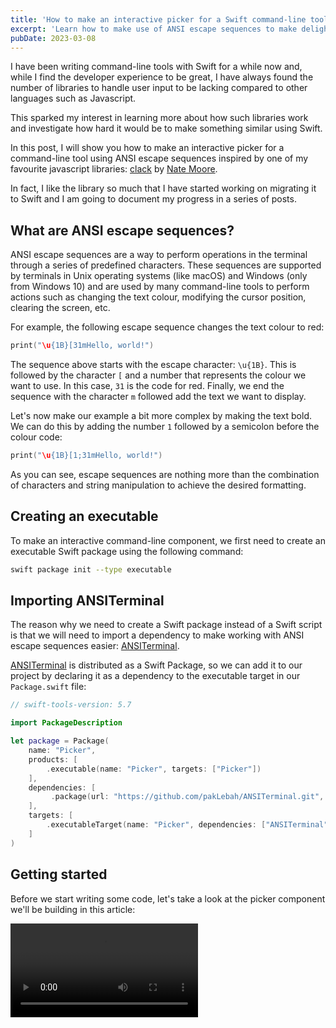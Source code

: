 ```yaml
---
title: 'How to make an interactive picker for a Swift command-line tool'
excerpt: 'Learn how to make use of ANSI escape sequences to make delightful interactive pickers for your Swift command-line tools.'
pubDate: 2023-03-08
---
```



I have been writing command-line tools with Swift for a while now and, while I find the developer experience to be great, I have always found the number of libraries to handle user input to be lacking compared to other languages such as Javascript.

This sparked my interest in learning more about how such libraries work and investigate how hard it would be to make something similar using Swift.

In this post, I will show you how to make an interactive picker for a command-line tool using ANSI escape sequences inspired by one of my favourite javascript libraries: [clack](https://github.com/natemoo-re/clack) by [Nate Moore](https://twitter.com/n_moore).

In fact, I like the library so much that I have started working on migrating it to Swift and I am going to document my progress in a series of posts.

<StaticTweet id="1631686077399420928" />

## What are ANSI escape sequences?

ANSI escape sequences are a way to perform operations in the terminal through a series of predefined characters. These sequences are supported by terminals in Unix operating systems (like macOS) and Windows (only from Windows 10) and are used by many command-line tools to perform actions such as changing the text colour, modifying the cursor position, clearing the screen, etc.

For example, the following escape sequence changes the text colour to red:

```swift
print("\u{1B}[31mHello, world!")
```

The sequence above starts with the escape character: `\u{1B}`. This is followed by the character `[` and a number that represents the colour we want to use. In this case, `31` is the code for red. Finally, we end the sequence with the character `m` followed add the text we want to display.

Let's now make our example a bit more complex by making the text bold. We can do this by adding the number `1` followed by a semicolon before the colour code:

```swift
print("\u{1B}[1;31mHello, world!")
```

As you can see, escape sequences are nothing more than the combination of characters and string manipulation to achieve the desired formatting.

## Creating an executable

To make an interactive command-line component, we first need to create an executable Swift package using the following command:

```bash
swift package init --type executable
```

## Importing ANSITerminal

The reason why we need to create a Swift package instead of a Swift script is that we will need to import a dependency to make working with ANSI escape sequences easier: [ANSITerminal](https://github.com/pakLebah/ANSITerminal).

[ANSITerminal](https://github.com/pakLebah/ANSITerminal) is distributed as a Swift Package, so we can add it to our project by declaring it as a dependency to the executable target in our `Package.swift` file:

```swift:Package.swift
// swift-tools-version: 5.7

import PackageDescription

let package = Package(
    name: "Picker",
    products: [
        .executable(name: "Picker", targets: ["Picker"])
    ],
    dependencies: [
         .package(url: "https://github.com/pakLebah/ANSITerminal.git", exact: "0.0.3"),
    ],
    targets: [
        .executableTarget(name: "Picker", dependencies: ["ANSITerminal"])
    ]
)
```

## Getting started

Before we start writing some code, let's take a look at the picker component we'll be building in this article:

<Video src="https://res.cloudinary.com/dflewmkx4/video/upload/ac_none,f_auto,q_auto:eco/v1678221412/blog/posts/how-to-make-an-interactive-picker-for-a-swift-command-line-tool/clack-swift-preview.mp4" />

The picker, which is highly inspired by the `select` component in [Nate Moore's](https://twitter.com/n_moore) [clack library](https://github.com/natemoo-re/clack), presents a number of options and allows the user to select one using a combination of the arrow keys and the enter key.

Once the user has selected an option, the picker returns the selected string, the icon is updated to a checkmark and the program exits gracefully.

Let's start by importing the [ANSITerminal](https://github.com/pakLebah/ANSITerminal) library in the executable's entry point, creating a `picker` function which contains the component's code and invoke it immediately after with a title and a set of options:

```swift:Sources/Picker/main.swift
import ANSITerminal

func picker(title: String, options: [String]) -> String {
    return "Hello World"
}

_ = picker(title: "Choose your favourite fruit", options: ["🍌 Banana", "🥝 Kiwi", "🍓 Strawberry"])
```

## Showing the picker's title

> Note that in the following sections, unless I specifically say otherwise, all functions I will be calling in the `picker` method are either part of `Foundation` or [ANSITerminal](https://github.com/pakLebah/ANSITerminal).

### Code

The first thing we need to do is to write the picker's title on the terminal's screen:

```swift:Sources/Picker/main.swift
func picker(title: String, options: [String]) -> String {
    // 1
    cursorOff()
    // 2
    moveLineDown()
    // 3
    write("◆".foreColor(81).bold)
    // 4
    moveRight()
    write(title)

    return "Hello World"
}
```

When the picker function is called, the code above will:

1. Turn the cursor off to avoid having it displayed in the terminal as there will be no need for it.
2. Move one line down from the current position. This is needed because we want to start writing the title in a new line.
3. Write the icon for the picker. In this case, we are using the same Unicode character as [clack](https://github.com/natemoo-re/clack) uses for its prompts.
4. Move the cursor one character to the right to add a white space and write the title.

### Output

![An image showing the title part of the picker](https://res.cloudinary.com/dflewmkx4/image/upload/ac_none,f_auto,q_auto:eco/v1678222144/blog/posts/how-to-make-an-interactive-picker-for-a-swift-command-line-tool/title-prompt.png)

## Handling state

The next step is to create a `State` class and an `Option` struct to handle the state of the picker:

```swift:Sources/Picker/main.swift
struct Option {
    let title: String
    let line: Int

    init(title: String, line: Int) {
        self.title = title
        self.line = line
    }
}

class OptionState {
    let options: [Option]
    let rangeOfLines: (minimum: Int, maximum: Int)
    var activeLine: Int = .zero

    init(options: [Option], activeLine: Int, rangeOfLines: (minimum: Int, maximum: Int)) {
        self.activeLine = activeLine
        self.rangeOfLines = rangeOfLines
        self.options = options
    }
}
```

This state will hold the line number for the selected option and the range of lines where the options will be displayed.

Let's create an instance of the `OptionState` class and feed it an initial state derived from the set of options passed to the `picker` function:

```swift:Sources/Picker/main.swift
func picker(title: String, options: [String]) -> String {
    // ...

    // 1
    let currentLine = readCursorPos().row + 1

    // 2
    let state = OptionState(
        options: options.enumerated().map { Option(title: $1, line: currentLine + $0) },
        activeLine: currentLine,
        rangeOfLines: (currentLine, currentLine + options.count - 1)
    )

    return "Hello World"
}
```

Let's break down the code above into a number of steps:

1. Read the cursor's current row. Then we add one to make sure that the picker's first option is displayed in a new line.
2. Create the initial state for the picker. We use the `enumerated()` method to get the index of each option and add it to the current line to get the line where the option will be displayed.

## Displaying all available options

### Code

Now that we have a state and the lines where our options need to be displayed, let's write them to the terminal:

```swift:Sources/Picker/main.swift
func picker(title: String, options: [String]) -> String {
    // ...

    // 1
    options.forEach { optionTitle in
        // 2
        moveLineDown()

        // 3
        let isActive = readCursorPos().row == state.activeLine

        // 4
        write("│".foreColor(81))
        moveRight()
        if isActive {
            write("●".lightGreen)
        } else {
            write("○".foreColor(250))
        }

        // 5
        moveRight()
        if isActive {
            write(optionTitle)
        } else {
            write(optionTitle.foreColor(250))
        }
    }

    // 6
    moveLineDown()
    let bottomLine = readCursorPos().row
    write("└".foreColor(81))

    return "Hello World"
}
```

The logic to render all options in the terminal can be broken down into the following steps:

1. Iterate through the array of options.
2. Move the cursor down so that text is written in a new line.
3. Check if the current option is the active one.
4. Write the icon for the option. If the option is active, use a green circle, otherwise, use a gray circle, similarly to what [clack](https://github.com/natemoo-re/clack) does.
5. Move right by one character to leave one whitespace between the icon and the text. If the option is active, write the title in white, otherwise, write it in gray.
6. Move the cursor down one line and write the closing symbol of the sidebar in the same colour.

### Output

![An image showing the picker listing the full set of options](https://res.cloudinary.com/dflewmkx4/image/upload/ac_none,f_auto,q_auto:eco/v1678222426/blog/posts/how-to-make-an-interactive-picker-for-a-swift-command-line-tool/list-all-options.png)

## Handling user input

Now that we have a picker that displays all the options, we need to handle user input to allow the user to select an option. To do so, we need to halt the program's execution, read the user's input and perform the appropriate action depending on the pressed key:

- If the user presses the up arrow key, move the active option up. If the active option is already at the top, don't do anything.
- If the user presses the down arrow key, move the active option down. If the active option is already at the bottom, don't do anything.
- If the user presses the enter key, return the selected option and allow the program's execution to continue.

Let's now write some code that fulfills the above requirements:

```swift:Sources/Picker/main.swift
func picker(title: String, options: [String]) -> String {
    // ...

    // 1
    while true {
        // 2
        clearBuffer()

        // 3
        if keyPressed() {
            // 4
            let char = readChar()
            if char == NonPrintableChar.enter.char() {
                break
            }

            // 5
            let key = readKey()
            // 6
            if key.code == .up {
                if state.activeLine > state.rangeOfLines.minimum {
                    state.activeLine -= 1

                    reRender()
                }
            // 7
            } else if key.code == .down {
                if state.activeLine < state.rangeOfLines.maximum {
                    state.activeLine += 1

                    reRender()
                }

            }
        }
    }

    return "Hello World"
}
```

When called, the `picker` method listens for user input by doing the following:

1. Start an infinite loop that will only be broken when the user presses the enter key.
2. Clear the terminal's buffer.
3. Check if the user has pressed a key.
4. If the user has pressed the enter key, break the loop.
5. Read the key that the user has pressed.
6. If the user has pressed the up arrow key, move the active option up and re-render the options. If the active option is already at the top, don't do anything.
7. If the user has pressed the down arrow key, move the active option down and re-render the options. If the active option is already at the bottom, don't do anything.

## Re-rendering the options

Let's now implement the `reRender()` function used in the previous section. This function will replace the circle icon and change the colour of the option's title. We will do this by rewriting the characters:

```swift:Sources/Picker/main.swift
func reRender(state: OptionState) {
    // 1
    (state.rangeOfLines.minimum...state.rangeOfLines.maximum).forEach { line in
        // 2
        let isActive = line == state.activeLine

        // 3
        let stateIndicator = isActive ? "●".lightGreen : "○".foreColor(250)
        writeAt(line, 3, stateIndicator)

        // 4
        if let title = state.options.first(where: { $0.line == line })?.title {
            let title = isActive ? title : title.foreColor(250)
            writeAt(line, 5, title)
        }
    }
}
```

The `reRender` method can be called when the picker's state changes to:

1. Iterate through the range of lines where the options are displayed.
2. Check if the current line is the active one.
3. If the current line is the active one, write a green circle, otherwise, write a gray circle.
4. If the current line is the active one, write the option's title in white, otherwise, write it in gray.

### Output

<Video src="https://res.cloudinary.com/dflewmkx4/video/upload/ac_none,f_auto,q_auto:eco/v1678222684/blog/posts/how-to-make-an-interactive-picker-for-a-swift-command-line-tool/rerender.mp4" />

## Option selected state

Now that the user has selected an option, we want to update the picker's icon to a checkmark, change the colour of the sidebar to not be blue, remove the closing barcket from the bottom of the sidebar and turn the cursor back on:

### Code

```swift:Sources/Picker/main.Swift
func picker(title: String, options: [String]) -> String {
    // ...

    let startLine = currentLine - 1
    writeAt(startLine, 0, "✔".green)

    (startLine + 1...bottomLine).forEach { writeAt($0, 0, "│".foreColor(252)) }

    moveTo(bottomLine, 0)

    return "Hello World"
}

// Helper method
func writeAt(_ row: Int, _ col: Int, _ text: String) {
    moveTo(row, col)
    write(text)
}
```

### Output

<Video src="https://res.cloudinary.com/dflewmkx4/video/upload/ac_none,f_auto,q_auto:eco/v1678222996/blog/posts/how-to-make-an-interactive-picker-for-a-swift-command-line-tool/completion-state.mp4" />

## Returning the selected option

Last but not least, the method needs to return the selected string after the user has pressed the enter key. To do so, we need to find the option that is currently active and return its title:

```swift:Sources/Picker/main.swift
func picker(title: String, options: [String]) -> String {
    // ...

    return state.options.first(where: { $0.line == line })!.title
}
```

That's it! 🎉 We have written an interactive picker for the command-line in Swift. I am planning on writing more posts on this topic as a build up my Swift port of the [clack](https://github.com/natemoo-re/clack) library, so stay tuned 👀.
